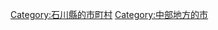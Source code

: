 {{Commonscat|Nonoichi, Ishikawa}}
{{Catmore}}

{{DEFAULTSORT:Nonoichi-shi}}
[[Category:石川縣的市町村|Category:石川縣的市町村]]
[[Category:中部地方的市|Category:中部地方的市]]